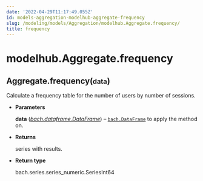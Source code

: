 ```yaml
---
date: '2022-04-29T11:17:49.055Z'
id: models-aggregation-modelhub-aggregate-frequency
slug: /modeling/models/Aggregation/modelhub.Aggregate.frequency/
title: frequency
---
```


# modelhub.Aggregate.frequency

<div class="method">
<h2 class="signature-class"><span class="additional-name">Aggregate.</span><span class="name">frequency(</span><small class="parameter-list"><span class="parameter" id="data">data</span></small>)</h2>


<div class="content">

Calculate a frequency table for the number of users by number of sessions.


* **Parameters**

    **data** ([*bach.dataframe.DataFrame*](/docs/modeling/bach/api-reference/DataFrame/bach.DataFrame/#bach.DataFrame)) – [`bach.DataFrame`](/docs/modeling/bach/api-reference/DataFrame/bach.DataFrame/#bach.DataFrame) to apply the method on.



* **Returns**

    series with results.



* **Return type**

    bach.series.series_numeric.SeriesInt64



</div>

</div>
